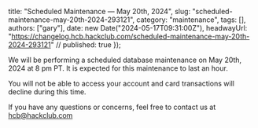   title: "Scheduled Maintenance — May 20th, 2024",
  slug: "scheduled-maintenance-may-20th-2024-293121",
  category: "maintenance",
  tags: [],
  authors: ["gary"],
  date: new Date("2024-05-17T09:31:00Z"),
  headwayUrl: "https://changelog.hcb.hackclub.com/scheduled-maintenance-may-20th-2024-293121" // published: true
});

We will be performing a scheduled database maintenance on May 20th, 2024 at 8 pm PT. It is expected for this maintenance to last an hour.

You will not be able to access your account and card transactions will decline during this time.

If you have any questions or concerns, feel free to contact us at hcb@hackclub.com

